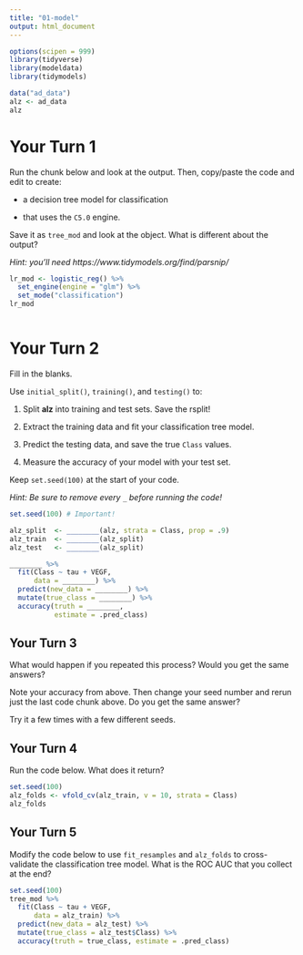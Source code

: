 ```yaml
---
title: "01-model"
output: html_document
---
```


```r
options(scipen = 999)
library(tidyverse)
library(modeldata)
library(tidymodels)

data("ad_data")
alz <- ad_data
alz
```

# Your Turn 1

Run the chunk below and look at the output. Then, copy/paste the code and edit to create:

+ a decision tree model for classification 

+ that uses the `C5.0` engine. 

Save it as `tree_mod` and look at the object. What is different about the output?

*Hint: you'll need https://www.tidymodels.org/find/parsnip/*

```r
lr_mod <- logistic_reg() %>% 
  set_engine(engine = "glm") %>% 
  set_mode("classification")
lr_mod
```

```r

```


# Your Turn 2

Fill in the blanks. 

Use `initial_split()`, `training()`, and `testing()` to:

1. Split **alz** into training and test sets. Save the rsplit!

2. Extract the training data and fit your classification tree model.

3. Predict the testing data, and save the true `Class` values.

4. Measure the accuracy of your model with your test set.  

Keep `set.seed(100)` at the start of your code.

*Hint: Be sure to remove every `_` before running the code!*

```r
set.seed(100) # Important!

alz_split  <- ________(alz, strata = Class, prop = .9)
alz_train  <- ________(alz_split)
alz_test   <- ________(alz_split)

________ %>% 
  fit(Class ~ tau + VEGF, 
      data = ________) %>% 
  predict(new_data = ________) %>% 
  mutate(true_class = ________) %>% 
  accuracy(truth = ________, 
           estimate = .pred_class)
```


## Your Turn 3

What would happen if you repeated this process? Would you get the same answers?

Note your accuracy from above. Then change your seed number and rerun just the last code chunk above. Do you get the same answer? 

Try it a few times with a few different seeds.

## Your Turn 4

Run the code below. What does it return?

```r
set.seed(100)
alz_folds <- vfold_cv(alz_train, v = 10, strata = Class)
alz_folds
```


## Your Turn 5

Modify the code below to use `fit_resamples` and `alz_folds` to cross-validate the classification tree model. What is the ROC AUC that you collect at the end?

```r
set.seed(100)
tree_mod %>% 
  fit(Class ~ tau + VEGF, 
      data = alz_train) %>% 
  predict(new_data = alz_test) %>% 
  mutate(true_class = alz_test$Class) %>% 
  accuracy(truth = true_class, estimate = .pred_class)
```
